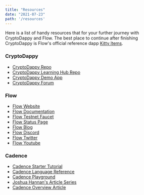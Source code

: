 ```yaml
---
title: "Resources"
date: "2021-07-23"
path: '/resources'
---
```


Here is a list of handy resources that for your further journey with CryptoDappy and Flow. 
The best place to continue after finishing CryptoDappy is Flow's official reference dapp 
[Kitty Items](https://github.com/onflow/kitty-items).

### CryptoDappy

* [CryptoDappy Repo](https://github.com/bebner/crypto-dappy)
* [CryptoDappy Learning Hub Repo](https://github.com/bebner/crypto-dappy-learning-hub)
* [CryptoDappy Demo App](https://ds5644cbkdnqk.cloudfront.net/)
* [CryptoDappy Forum](https://forum.onflow.org/)

### Flow 

* [Flow Website](https://onflow.org)
* [Flow Documentation](https://docs.onflow.org)
* [Flow Testnet Faucet](https://testnet-faucet.onflow.org/)
* [Flow Status Page](https://docs.onflow.org/status/)
* [Flow Blog](https://onflow.org/blog/)
* [Flow Discord](https://onflow.org/discord)
* [Flow Twitter](https://twitter.com/flow_blockchain)
* [Flow Youtube](https://www.youtube.com/channel/UCs9r5lqmYQsKCpLB9jKwocg)


### Cadence
* [Cadence Starter Tutorial](https://testnet-faucet.onflow.org/)
* [Cadence Language Reference](https://docs.onflow.org/cadence/language/)
* [Cadence Playground](https://play.onflow.org/)
* [Joshua Hannan's Article Series](https://joshuahannan.medium.com/)
* [Cadence Overview Article](https://www.onflow.org/post/flow-blockchain-cadence-programming-language-resources-assets)